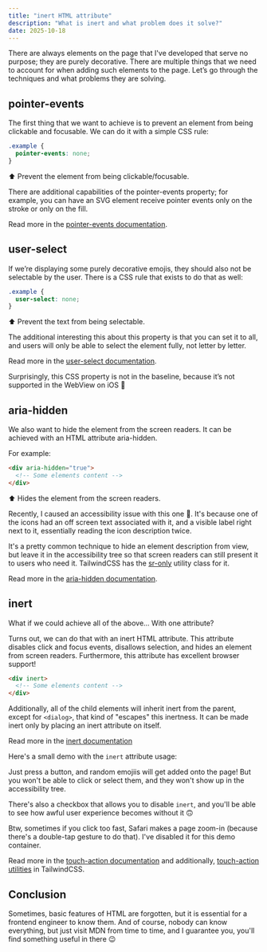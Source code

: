 ```yaml
---
title: "inert HTML attribute"
description: "What is inert and what problem does it solve?"
date: 2025-10-18
---
```



There are always elements on the page that I've developed that serve no purpose;
they are purely decorative. There are multiple things that we need to account
for when adding such elements to the page. Let’s go through the techniques and
what problems they are solving.

## pointer-events

The first thing that we want to achieve is to prevent an element from being clickable
and focusable. We can do it with a simple CSS rule:

```css
.example {
  pointer-events: none;
}
```

⬆️ Prevent the element from being clickable/focusable.

There are additional capabilities of the pointer-events property; for example,
you can have an SVG element receive pointer events only on the stroke or only on
the fill.

Read more in the [pointer-events documentation](https://developer.mozilla.org/en-US/docs/Web/CSS/pointer-events).

## user-select

If we’re displaying some purely decorative emojis, they should also not be selectable
by the user. There is a CSS rule that exists to do that as well:

```css
.example {
  user-select: none;
}
```

⬆️ Prevent the text from being selectable.

The additional interesting this about this property is that you can set it to all,
and users will only be able to select the element fully, not letter by letter.

Read more in the [user-select documentation](https://developer.mozilla.org/en-US/docs/Web/CSS/user-select).

Surprisingly, this CSS property is not in the baseline, because it’s not supported
in the WebView on iOS 🫠

## aria-hidden

We also want to hide the element from the screen readers. It can be achieved with
an HTML attribute aria-hidden.

For example:

```html
<div aria-hidden="true">
  <!-- Some elements content -->
</div>
```

⬆️ Hides the element from the screen readers.

Recently, I caused an accessibility issue with this one 🫣. It's because one of
the icons had an off screen text associated with it, and a visible label right next
to it, essentially reading the icon description twice.

It's a pretty common technique to hide an element description from view, but leave
it in the accessibility tree so that screen readers can still present it to users
who need it. TailwindCSS has the [sr-only](https://tailwindcss.com/docs/display#screen-reader-only)
utility class for it.

Read more in the [aria-hidden documentation](https://developer.mozilla.org/en-US/docs/Web/Accessibility/ARIA/Reference/Attributes/aria-hidden).

## inert

What if we could achieve all of the above… With one attribute?

Turns out, we can do that with an inert HTML attribute. This attribute disables
click and focus events, disallows selection, and hides an element from screen
readers. Furthermore, this attribute has excellent browser support!

```html
<div inert>
  <!-- Some elements content -->
</div>
```

Additionally, all of the child elements will inherit inert from the parent, except
for `<dialog>`, that kind of "escapes" this inertness. It can be made inert only
by placing an inert attribute on itself.

Read more in the [inert documentation](https://developer.mozilla.org/en-US/docs/Web/HTML/Reference/Global_attributes/inert)

Here's a small demo with the `inert` attribute usage:

<RandomEmojiiSpawner client:load />

Just press a button, and random emojiis will get added onto the page! But you
won't be able to click or select them, and they won't show up in the accessibility
tree.

There's also a checkbox that allows you to disable `inert`, and you'll be able to
see how awful user experience becomes without it 🙃

Btw, sometimes if you click too fast, Safari makes a page zoom-in (because there's
a double-tap gesture to do that). I've disabled it for this demo container.

Read more in the [touch-action documentation](https://developer.mozilla.org/en-US/docs/Web/CSS/touch-action)
and additionally, [touch-action utilities](https://tailwindcss.com/docs/touch-action)
in TailwindCSS.

## Conclusion

Sometimes, basic features of HTML are forgotten, but it is essential for a frontend
engineer to know them. And of course, nobody can know everything, but just visit MDN
from time to time, and I guarantee you, you'll find something useful in there 😉
